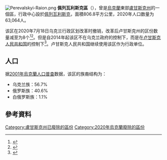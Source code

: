 [[Image:Perevalskyi-Raion.png|thumb]]
'''佩列瓦利斯克區'''（{{Lang-uk|Перевальський район}}），曾是[[烏克蘭|烏克蘭]]東部[[盧甘斯克州|盧甘斯克州]]的一個區，行政中心設於[[佩列瓦利斯克|佩列瓦利斯克]]，面積806.8平方公里，2020年人口数量为63,064人。

该区在2020年7月18日乌克兰行政区划改革时撤销，改革后卢甘斯克州的区份数量减至为8个<ref>{{Cite news|title=Про утворення та ліквідацію районів. Постанова Верховної Ради України № 807-ІХ.|url=http://www.golos.com.ua/article/333466|access-date=2020-10-03|date=2020-07-18|website=Голос України|language=uk}}</ref><ref>{{cite web |title=Нові райони: карти + склад |date=17 July 2020 |url=https://www.minregion.gov.ua/press/news/novi-rajony-karty-sklad/ |publisher=Міністерство розвитку громад та територій України |language=uk}}</ref>。但是自2014年起该区不在乌克兰政府的控制下，而是在[[卢甘斯克人民共和国|卢甘斯克人民共和国]]的控制下<ref>{{cite web|url=http://gkslg.info/files/chisl_0915.pdf|title=Численность населения по состоянию на 1 октября 2015 года по Луганской Народной Республике|publisher=Luhansk People's Republic|language=ru|accessdate=2015-12-21|archive-url=https://web.archive.org/web/20160204211939/http://gkslg.info/files/chisl_0915.pdf|archive-date=2016-02-04|url-status=dead}}</ref>。卢甘斯克人民共和国继续使用该区作为行政单位。

== 人口 ==
据[[2001年烏克蘭人口普查|2001年烏克蘭人口普查]]数据，该区的族裔结构为：
* 乌克兰族：56.7%
* 俄罗斯族：40.6%
* 白俄罗斯族：1.1%

==參考資料==
{{Reflist}}

{{Luhansk-geo-stub}}

{{DEFAULTSORT:Перевальський район}}
[[Category:盧甘斯克州已廢除的區份|Category:盧甘斯克州已廢除的區份]]
[[Category:2020年烏克蘭廢除的區份|Category:2020年烏克蘭廢除的區份]]